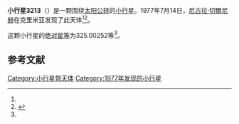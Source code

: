 {{Infobox planet
| bgcolour = #FFFFC0
| name = 3213 Smolensk
| symbol = 
| image = 
| caption = 
| discovery = yes
| discovery_ref = 
| discoverer = [[尼古拉·切爾尼赫|尼古拉·切爾尼赫]]
| discovery_site = [[克里米亚|克里米亚]] 
| discovered = 1977年7月14日
| designations = yes
| mp_name = 
| named_after = 
| alt_names = 1977 NQ/ 1980 BJ5 / 1983 PL
| mp_category = [[外小行星带|外小行星带]]
| orbit_ref = <ref name="a">[http://ssd.jpl.nasa.gov/sbdb.cgi?sstr=3213 3213 Smolensk] {{Wayback|url=http://ssd.jpl.nasa.gov/sbdb.cgi?sstr=3213 |date=20210717064556 }}，小行星數據庫瀏覽器（JPL Small-Body Database Browser）－[[美国国家航空航天局|美国国家航空航天局]]喷气推进实验室</ref>
| epoch = 2456400.5 (2013年4月18日更新)
| aphelion = {{convert|3.6925686|AU|km|3|abbr=on|lk=out}}
| perihelion = {{convert|2.7172316|AU|km|3|abbr=on}}
| semimajor = {{convert|3.2049001|AU|km|3|abbr=on}}
| eccentricity = 0.1521634
| period = 2095.656839 [[日|日]]<br />5.74[[儒略年|儒略年]]
| avg_speed = 
| inclination = 0.95779
| asc_node = 34.07010
| mean_anomaly = 
| arg_peri = 325.00252
| satellites = 
| physical_characteristics = yes
| dimensions = 
| mass = 
| density = 
| surface_grav = 
| escape_velocity = 
| sidereal_day = 
| axial_tilt = 
| pole_ecliptic_lat = 
| pole_ecliptic_lon = 
| albedo = 
| temperatures= 
| temp_name1 = 
| mean_temp_1 = 
| max_temp_1 = 
| temp_name2 = 
| max_temp_2 = 
| spectral_type = 
| abs_magnitude = 325.00252
}}

'''小行星3213'''（{{lang-en|3213 Smolensk}}）是一颗围绕[[太阳|太阳]][[公转|公转]]的[[小行星|小行星]]。1977年7月14日，[[尼古拉·切爾尼赫|尼古拉·切爾尼赫]]在克里米亚发现了此天体<ref name="a" /><ref>{{cite news|title=小行星列表|url=http://cfa-www.harvard.edu/iau/lists/NumberedMPs.txt|accessdate=2013-07-08|newspaper=哈佛大学|archive-date=2008-05-17|archive-url=https://web.archive.org/web/20080517010638/http://cfa-www.harvard.edu/iau/lists/NumberedMPs.txt|dead-url=no}}</ref>。

这颗小行星的[[绝对星等|绝对星等]]为325.00252等<ref name="a" />。

==参考文献==
{{reflist}}
{{Minor Planet Number|[[小行星3212|小行星3212]]|[[小行星3214|小行星3214]]}}

{{小天体}}

[[Category:小行星带天体|Category:小行星带天体]]
[[Category:1977年发现的小行星|Category:1977年发现的小行星]]

{{asteroid-stub}}